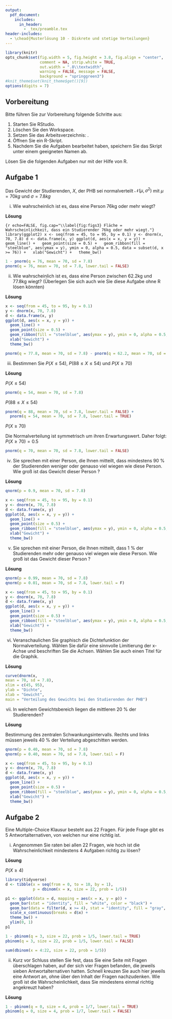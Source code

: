 ```yaml
---
output:
  pdf_document:
    includes:
      in_header: 
        - _tex/preamble.tex
header-includes: 
  - \chead{Musterlösung 10 - Diskrete und stetige Verteilungen}
---
```


```r
library(knitr)
opts_chunk$set(fig.width = 5, fig.height = 3.8, fig.align = "center", 
               comment = NA, strip.white = TRUE, 
               out.width = ".8\\textwidth",
               warning = FALSE, message = FALSE, 
               background = "springgreen3")
#knit_theme$set(knit_theme$get()[9])
options(digits = 7)
```

## Vorbereitung

Bitte führen Sie zur Vorbereitung folgende Schritte aus:

1.  Starten Sie RStudio.
2.  Löschen Sie den Workspace. 
3.  Setzen Sie das Arbeitsverzeichnis: \menu{Session > Set Working Directory > Choose Directory}.
3.  Öffnen Sie ein R-Skript.
4.  Nachdem Sie die Aufgaben bearbeitet haben, speichern Sie das Skript unter einem geeigneten Namen ab.

Lösen Sie die folgenden Aufgaben nur mit der Hilfe von R.

## Aufgabe 1

Das Gewicht der Studierenden, $X$, der PHB sei normalverteilt $\mathcal{N}(\mu, \sigma^2)$ mit $\mu = 70kg$ und $\sigma = 7.8kg$

i) Wie wahrscheinlich ist es, dass eine Person 76kg oder mehr wiegt?

**Lösung**

```{r echo=FALSE, fig.cap="\\label{fig:figs3} Fläche = Wahrscheinlichkeit, dass ein Studierender 76kg oder mehr wiegt."}
library(ggplot2)
x <- seq(from = 45, to = 95, by = 0.1)
y <- dnorm(x, 70, 7.8)
d <- data.frame(x, y)
ggplot(d, aes(x = x, y = y)) +
  geom_line() +
  geom_point(size = 0.5) +
  geom_ribbon(fill = "steelblue", aes(ymax = y), ymin = 0, alpha = 0.5, data = subset(d, x >= 76)) +
  xlab("Gewicht") +
  theme_bw()
```

```r
1 - pnorm(q = 76, mean = 70, sd = 7.8)
pnorm(q = 76, mean = 70, sd = 7.8, lower.tail = FALSE)
```

ii) Wie wahrscheinlich ist es, dass eine Person zwischen 62.2kg und 77.8kg wiegt? (Überlegen Sie sich auch wie Sie diese Aufgabe ohne R lösen könnten)

**Lösung**

```r
x <- seq(from = 45, to = 95, by = 0.1)
y <- dnorm(x, 70, 7.8)
d <- data.frame(x, y)
ggplot(d, aes(x = x, y = y)) +
  geom_line() +
  geom_point(size = 0.5) +
  geom_ribbon(fill = "steelblue", aes(ymax = y), ymin = 0, alpha = 0.5, data = subset(d, x >= 62.2 & x <= 77.8)) +
  xlab("Gewicht") +
  theme_bw()
```

```r
pnorm(q = 77.8, mean = 70, sd = 7.8) - pnorm(q = 62.2, mean = 70, sd = 7.8)
```

iii) Bestimmen Sie $P(X \leq 54)$, $P(88 \leq X \leq 54)$ und $P(X \geq 70)$

**Lösung**

$P(X \leq 54)$
```r
pnorm(q = 54, mean = 70, sd = 7.8)
```

$P(88 \leq X \leq 54)$

```r
pnorm(q = 88, mean = 70, sd = 7.8, lower.tail = FALSE) + 
  pnorm(q = 54, mean = 70, sd = 7.8, lower.tail = TRUE)
```

$P(X \geq 70)$

Die Normalverteilung ist symmetrisch um ihren Erwartungswert. Daher folgt: $P(X \geq 70) = 0.5$

```r
pnorm(q = 70, mean = 70, sd = 7.8, lower.tail = FALSE)
```

iv) Sie sprechen mit einer Person, die Ihnen mitteilt, dass mindestens 90 % der Studierenden weniger oder genauso viel wiegen wie diese Person. Wie groß ist das Gewicht dieser Person ?

**Lösung**

```r
qnorm(p = 0.9, mean = 70, sd = 7.8)
```
```r
x <- seq(from = 45, to = 95, by = 0.1)
y <- dnorm(x, 70, 7.8)
d <- data.frame(x, y)
ggplot(d, aes(x = x, y = y)) +
  geom_line() +
  geom_point(size = 0.5) +
  geom_ribbon(fill = "steelblue", aes(ymax = y), ymin = 0, alpha = 0.5, data = subset(d, x <= qnorm(p = 0.9, mean = 70, sd = 7.8))) +
  xlab("Gewicht") +
  theme_bw()
```
v) Sie sprechen mit einer Person, die Ihnen mitteilt, dass 1 % der Studierenden mehr oder genauso viel wiegen wie diese Person. Wie groß ist das Gewicht dieser Person ?

**Lösung**

```r
qnorm(p = 0.99, mean = 70, sd = 7.8)
qnorm(p = 0.01, mean = 70, sd = 7.8, lower.tail = F)
```
```r
x <- seq(from = 45, to = 95, by = 0.1)
y <- dnorm(x, 70, 7.8)
d <- data.frame(x, y)
ggplot(d, aes(x = x, y = y)) +
  geom_line() +
  geom_point(size = 0.5) +
  geom_ribbon(fill = "steelblue", aes(ymax = y), ymin = 0, alpha = 0.5, data = subset(d, x <= qnorm(p = 0.99, mean = 70, sd = 7.8))) +
  xlab("Gewicht") +
  theme_bw()
```

vi) Veranschaulichen Sie graphisch die Dichtefunktion der Normalverteilung. Wählen Sie dafür eine sinnvolle Limitierung der x-Achse und beschriften Sie die Achsen. Wählen Sie auch einen Titel für die Graphik. 


**Lösung**

```r
curve(dnorm(x,
mean = 70, sd = 7.8),
xlim = c(45, 95),
ylab = "Dichte",
xlab = "Gewicht",
main = "Verteilung des Gewichts bei den Studierenden der PHB")
```

vii) In welchem Gewichtsbereich liegen die mittleren 20 % der Studierenden?

**Lösung**

Bestimmung des zentralen Schwankungsintervalls. Rechts und links müssen jeweils 40 % der Verteilung abgeschitten werden.

```r
qnorm(p = 0.40, mean = 70, sd = 7.8)
qnorm(p = 0.40, mean = 70, sd = 7.8, lower.tail = F)
```
```r
x <- seq(from = 45, to = 95, by = 0.1)
y <- dnorm(x, 70, 7.8)
d <- data.frame(x, y)
ggplot(d, aes(x = x, y = y)) +
  geom_line() +
  geom_point(size = 0.5) +
  geom_ribbon(fill = "steelblue", aes(ymax = y), ymin = 0, alpha = 0.5, data = subset(d, x >= qnorm(p = 0.40, mean = 70, sd = 7.8) & x <= qnorm(p = 0.40, mean = 70, sd = 7.8, lower.tail = F))) +
  xlab("Gewicht") +
  theme_bw()
```

## Aufgabe 2

Eine Multiple-Choice Klausur besteht aus 22 Fragen. Für jede Frage gibt es 5 Antwortalternativen, von welchen nur eine richtig ist.

i) Angenommen Sie raten bei allen 22 Fragen, wie hoch ist die Wahrscheinlichkeit mindestens 4 Aufgaben richtig zu lösen?

**Lösung**

$P(X \geq 4)$

```r
library(tidyverse)
d <- tibble(x = seq(from = 0, to = 10, by = 1),
            p = dbinom(x = x, size = 22, prob = 1/5))

p1 <- ggplot(data = d, mapping = aes(x = x, y = p)) +
  geom_bar(stat = "identity", fill = "white", color = "black") +
  geom_bar(data = filter(d, x >= 4), stat = "identity", fill = "gray", color = "black") +
  scale_x_continuous(breaks = d$x) +
  theme_bw() + 
  ylim(0, 1)
p1
```

```r
1 - pbinom(q = 3, size = 22, prob = 1/5, lower.tail = TRUE)
pbinom(q = 3, size = 22, prob = 1/5, lower.tail = FALSE)
```


```r
sum(dbinom(x = 4:22, size = 22, prob = 1/5))
```


ii) Kurz vor Schluss stellen Sie fest, dass Sie eine Seite mit Fragen überschlagen haben, auf der sich vier Fragen befanden, die jeweils sieben Antwortalternativen hatten. Schnell kreuzen Sie auch hier jeweils eine Antwort an, ohne über den Inhalt der Fragen nachzudenken. Wie groß ist die Wahrscheinlichkeit, dass Sie mindestens einmal richtig angekreuzt haben?

**Lösung** 

```r
1 - pbinom(q = 0, size = 4, prob = 1/7, lower.tail = TRUE)
pbinom(q = 0, size = 4, prob = 1/7, lower.tail = FALSE)
```

































